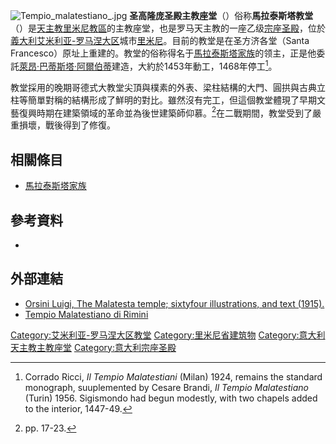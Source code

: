 [[File:Tempio_malatestiano_.jpg|thumb]]
'''圣高隆庞圣殿主教座堂'''（{{lang-it|Basilica Cattedrale di S. Colomba}}）俗称'''馬拉泰斯塔教堂'''（{{lang-it|Tempio Malatestiano}}）是[[天主教里米尼教區|天主教里米尼教區]]的主教座堂，也是罗马天主教的一座乙级[[宗座圣殿|宗座圣殿]]，位於[[義大利|義大利]][[艾米利亚-罗马涅大区|艾米利亚-罗马涅大区]]城市[[里米尼|里米尼]]。目前的教堂是在圣方济各堂（Santa Francesco）原址上重建的。教堂的俗称得名于[[馬拉泰斯塔家族|馬拉泰斯塔家族]]的领主{{Tsl|en|Sigismondo Pandolfo Malatesta|西吉斯蒙多·潘多爾弗·馬拉泰斯塔}}，正是他委託[[萊昂·巴蒂斯塔·阿爾伯蒂|萊昂·巴蒂斯塔·阿爾伯蒂]]建造，大約於1453年動工，1468年停工<ref>Corrado Ricci, ''Il Tempio Malatestiani'' (Milan) 1924, remains the standard monograph, suuplemented by Cesare Brandi, ''Il Tempio Malatestiano'' (Turin) 1956. Sigismondo had begun modestly, with two chapels added to the interior, 1447-49.</ref>。

教堂採用的晚期哥德式大教堂尖頂與樸素的外表、梁柱結構的大門、圓拱與古典立柱等簡單對稱的結構形成了鮮明的對比。雖然沒有完工，但這個教堂體現了早期文藝復興時期在建築領域的革命並為後世建築師仰慕。<ref>{{Cite book|first=Roy T.|last=Matthews|others=盧明華等譯|year=2013|origyear=2011|title=The Western Humanities|trans_title=人文通識課III|publisher=世界圖書出版公司北京分公司|location=北京|isbn= 978-7-5100-6722-8}} pp. 17-23.</ref>在二戰期間，教堂受到了嚴重損壞，戰後得到了修復。

==相關條目==
*[[馬拉泰斯塔家族|馬拉泰斯塔家族]]

==參考資料==
{{Reflist}}
*{{cite book|last=Cricco|first=Giorgio|author2=Francesco P. Di Teodoro |title=Itinerario nell'arte|publisher=Zanichelli|location=Bologna|year=1996|pages=327–328}}

==外部連結==
*[http://www.archive.org/details/malatestatemples00orsiiala Orsini Luigi, The Malatesta temple; sixtyfour illustrations, and text (1915).]
*[http://www.rimini-it.it/malatesta/tempio-malatesta-rimini.htm Tempio Malatestiano di Rimini] {{it icon}}
{{意大利天主教主教座堂}}
{{Authority control}}
[[Category:艾米利亚-罗马涅大区教堂|Category:艾米利亚-罗马涅大区教堂]]
[[Category:里米尼省建筑物|Category:里米尼省建筑物]]
[[Category:意大利天主教主教座堂|Category:意大利天主教主教座堂]]
[[Category:意大利宗座圣殿|Category:意大利宗座圣殿]]